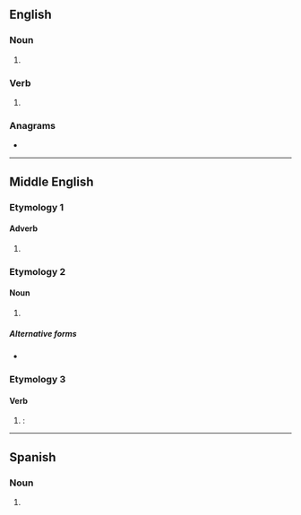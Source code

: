 ==English==

===Noun===
{{head|en|noun form}}

# {{plural of|en|wone}}

===Verb===
{{head|en|verb form}}

# {{en-third-person singular of|wone}}

===Anagrams===
* {{anagrams|en|a=enosw|Owens|Snowe|no-sew|owsen|sowen|swone}}

----

==Middle English==

===Etymology 1===

====Adverb====
{{enm-adv}}

# {{lb|enm|Late ME}} {{alt form|enm|ones}}

===Etymology 2===

====Noun====
{{head|enm|noun plural form}}

# {{plural of|enm|wone||dwelling}}

=====Alternative forms=====
* {{alter|enm|waines||Northern}} {{alter|enm|woanes||early southwestern Midlands}}

===Etymology 3===

====Verb====
{{head|enm|verb form}}

# {{alt form|enm|wonest}}: {{infl of|enm|wonen||2|s|pres}}

----

==Spanish==

===Noun===
{{head|es|noun form|g=m-p}}

# {{plural of|es|won}}